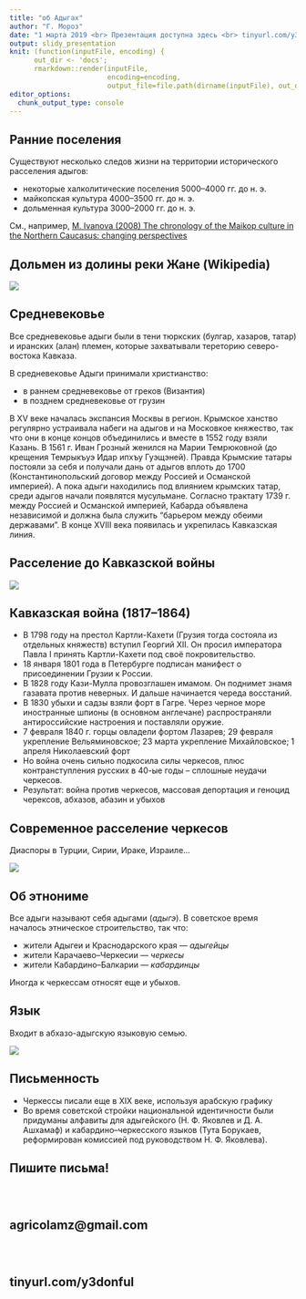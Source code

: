 ```yaml
---
title: "об Адыгах"
author: "Г. Мороз"
date: "1 марта 2019 <br> Презентация доступна здесь <br> tinyurl.com/y3donful"
output: slidy_presentation
knit: (function(inputFile, encoding) { 
      out_dir <- 'docs';
      rmarkdown::render(inputFile,
                        encoding=encoding, 
                        output_file=file.path(dirname(inputFile), out_dir, 'index.html')) })
editor_options: 
  chunk_output_type: console
---
```


<style>
slides > slide {
  font-family: "Brill", Brill, serif;
}
</style>

## Ранние поселения

Существуют несколько следов жизни на территории исторического расселения адыгов:

* некоторые халколитические поселения 5000--4000 гг. до н. э.
* майкопская культура 4000--3500 гг. до н. э.
* дольменная культура 3000--2000 гг. до н. э.

См., например, [M. Ivanova (2008) The chronology of the Maikop culture in the Northern Caucasus: changing perspectives](https://www.academia.edu/2543641/The_chronology_of_the_Maikop_culture_in_the_Northern_Caucasus_changing_perspectives)

## Дольмен из долины реки Жане (Wikipedia)

![](images/01_Dolmen_Russia_Kavkaz_Jane.jpg)

## Средневековье
Все средневековье адыги были в тени тюркских (булгар, хазаров, татар) и иранских (алан) племен, которые захватывали тереторию северо-востока Кавказа.

В средневековье Адыги принимали христианство:

* в раннем средневековье от греков (Византия)
* в позднем средневековье от грузин

В XV веке началась экспансия Москвы в регион. Крымское ханство регулярно устраивала набеги на адыгов и на Московкое княжество, так что они в конце концов объединились и вместе в 1552 году взяли Казань. В 1561 г. Иван Грозный женился на Марии Темрюковной (до крещения Темрыкъуэ Идар ипхъу Гуэщэней). Правда Крымские татары постояли за себя и получали дань от адыгов вплоть до 1700 (Константинопольский договор между Россией и Османской империей). А пока адыги находились под влиянием крымских татар, среди адыгов начали появлятся мусульмане. Согласно трактату 1739 г. между Россией и Османской империей, Кабарда объявлена независимой и должна была служить "барьером между обеими державами". В конце XVIII века появилась и укрепилась Кавказская линия.

## Расселение до Кавказской войны

![](images/02_Before_Caucasian_War.jpg)

## Кавказская война (1817--1864)

* В 1798 году на престол Картли-Кахети (Грузия тогда состояла из отдельных княжеств) вступил Георгий XII. Он просил императора Павла I принять Картли-Кахети под своё покровительство.
* 18 января 1801 года в Петербурге подписан манифест о присоединении Грузии к России. 
* В 1828 году Кази-Мулла провозглашен имамом. Он поднимет знамя газавата против неверных. И дальше начинается череда восстаний.
* В 1830 убыхи и садзы взяли форт в Гагре. Через черное море иностранные шпионы (в основном англечане) распространяли антироссийские настроения и поставляли оружие.
* 7 февраля 1840 г. горцы овладели фортом Лазарев; 29 февраля укрепление Вельяминовское; 23 марта укрепление Михайловское; 1 апреля Николаевский форт
* Но война очень сильно подкосила силы черкесов, плюс контранступления русских в 40-ые годы -- сплошные неудачи черкесов.
* Результат: война против черкесов, массовая депортация и геноцид черексов, абхазов, абазин и убыхов

## Современное расселение черкесов

Диаспоры в Турции, Сирии, Ираке, Израиле...

![](images/03_After_Caucasian_War.jpg)

## Об этнониме

Все адыги называют себя адыгами (*адыгэ*). В советское время началось этническое строительство, так что:

* жители Адыгеи и Краснодарского края --- *адыгейцы*
* жители Карачаево--Черкесии --- *черкесы*
* жители Кабардино--Балкарии --- *кабардинцы*

Иногда к черкессам относят еще и убыхов.

## Язык

Входит в абхазо-адыгскую языковую семью.

![](images/04_languages.jpg)

## Письменность

* Черкессы писали еще в XIX веке, используя арабскую графику
* Во время советской стройки национальной идентичности были придуманы алфавиты для адыгейского (Н. Ф. Яковлев и Д. А. Ашхамаф) и кабардино--черкесского языков (Тута Борукаев, реформирован комиссией под руководством Н. Ф. Яковлева).



## Пишите письма! <br><br><br><br> agricolamz@gmail.com <br><br><br><br> tinyurl.com/y3donful
